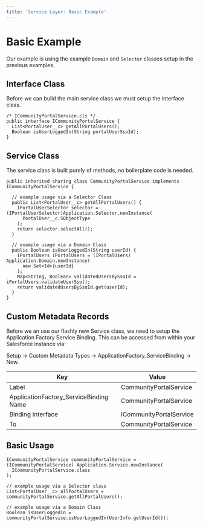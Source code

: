 ```yaml
---
title: 'Service Layer: Basic Example'
---
```


# Basic Example

Our example is using the example `Domain` and `Selector` classes setup in the previous examples.

## Interface Class

Before we can build the main service class we must setup the interface class.

```apex
/* ICommunityPortalService.cls */
public interface ICommunityPortalService {
  List<PortalUser__c> getAllPortalUsers();
  Boolean isUserLoggedIn(String portalUserSsoId);
}
```

## Service Class

The service class is built purely of methods, no boilerplate code is needed.

```apex
public inherited sharing class CommunityPortalService implements ICommunityPortalService {

  // example usage via a Selector Class
  public List<PortalUser__c> getAllPortalUsers() {
    IPortalUserSelector selector = (IPortalUserSelector)Application.Selector.newInstance(
      PortalUser__c.SObjectType
    );
    return selector.selectAll();
  }

  // example usage via a Domain Class
  public Boolean isUserLoggedIn(String userId) {
    IPortalUsers iPortalUsers = (IPortalUsers) Application.Domain.newInstance(
      new Set<Id>{userId}
    );
    Map<String, Boolean> validatedUsersBySsoId = iPortalUsers.validateUserSso();
    return validatedUsersBySsoId.get(userId);
  }
}
```

## Custom Metadata Records

Before we an use our flashly new Service class, we need to setup the Application Factory Service Binding. This can be accessed from within your Salesforce instance via:

Setup → Custom Metadata Types → ApplicationFactory_ServiceBinding → New.

| Key                                    | Value                   |
| -------------------------------------- | ----------------------- |
| Label                                  | CommunityPortalService  |
| ApplicationFactory_ServiceBinding Name | CommunityPortalService  |
| Binding Interface                      | ICommunityPortalService |
| To                                     | CommunityPortalService  |

## Basic Usage

```apex
ICommunityPortalService communityPortalService = (ICommunityPortalService) Application.Service.newInstance(
  ICommunityPortalService.class
);

// example usage via a Selector class
List<PortalUser__c> allPortalUsers = communityPortalService.getAllPortalUsers();

// example usage via a Domain Class
Boolean isUserLoggedIn = communityPortalService.isUserLoggedIn(UserInfo.getUserId());
```
